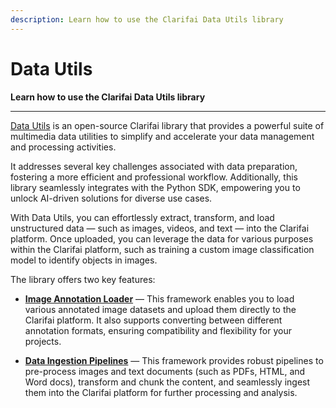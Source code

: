 ```yaml
---
description: Learn how to use the Clarifai Data Utils library 
---
```


# Data Utils

**Learn how to use the Clarifai Data Utils library**
<hr />

[Data Utils](https://github.com/Clarifai/clarifai-python-datautils) is an open-source Clarifai library that provides a powerful suite of multimedia data utilities to simplify and accelerate your data management and processing activities.  

It addresses several key challenges associated with data preparation, fostering a more efficient and professional workflow. Additionally, this library seamlessly integrates with the Python SDK, empowering you to unlock AI-driven solutions for diverse use cases. 

With Data Utils, you can effortlessly extract, transform, and load unstructured data — such as images, videos, and text — into the Clarifai platform.  Once uploaded, you can leverage the data for various purposes within the Clarifai platform, such as training a custom image classification model to identify objects in images.

The library offers two key features:  

-  **[Image Annotation Loader](https://docs.clarifai.com/sdk/data-utils/image-annotation-loader)** — This framework enables you to load various annotated image datasets and upload them directly to the Clarifai platform. It also supports converting between different annotation formats, ensuring compatibility and flexibility for your projects.  

- **[Data Ingestion Pipelines](https://docs.clarifai.com/sdk/data-utils/ingestion-pipelines)** — This framework provides robust pipelines to pre-process images and text documents (such as PDFs, HTML, and Word docs), transform and chunk the content, and seamlessly ingest them into the Clarifai platform for further processing and analysis.   



<DocCardList items={useCurrentSidebarCategory().items}/>